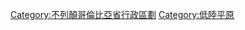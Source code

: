 {{Commonscat|Greater Vancouver Regional District}}

[[Category:不列顛哥倫比亞省行政區劃|Category:不列顛哥倫比亞省行政區劃]]
[[Category:低陸平原|Category:低陸平原]]